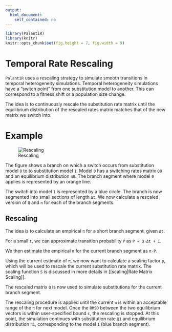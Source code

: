 ```yaml
---
output:
  html_document:
    self_contained: no
---
```


```r
library(PalantiR)
library(knitr)
knitr::opts_chunk$set(fig.height = 7, fig.width = 9)
```

# Temporal Rate Rescaling

`PalantiR` uses a rescaling strategy to simulate smooth transitions in temporal heterogeneity simulations.
Temporal heterogeneity simulations have a "switch point" from one substitution model to another. This can correspond to a fitness shift or a population size change.

The idea is to continuously rescale the substitution rate matrix until the equilibrium distribution of the rescaled rates matrix matches that of the new matrix we switch into.

# Example

![Rescaling](img/Rescaling.png)

The figure shows a branch on which a switch occurs from substitution model `0` to to substitution model `1`.
Model `0` has a switching rates matrix `Q0` and an equilibrium distribution `π0`. The branch segment where model `0` applies is represented by an orange line.

The switch into model `1` is represented by a blue circle. The branch is now segmented into small sections of length `Δt`. We now calculate a rescaled version of `Q` and `π` for each of the branch segments.

## Rescaling

The idea is to calculate an empirical `π` for a short branch segment, given `Δt`.

For a small `t`, we can approximate transition probability `P` as `P ≈ Q⋅Δt + I`.

We then estimate the empirical `π` for the current branch segment as `π⋅P`.

Using the current estimate of `π`, we now want to calculate a scaling factor `ρ`, which will be used to rescale the current substitution rate matrix. The scaling function `S` is discussed in more details in [[scaling|Rate Matrix Scaling]].

The rescaled matrix `Q` is now used to simulate substitutions for the current branch segment.

The rescaling procedure is applied until the current `π` is within an acceptable range of the `π` for next model.
Once the `RMSD` between the two equilibrium vectors is within user-specified bound `ε`, the rescaling is stopped.
At this point, the simulation continues with substitution rate `Q1` and equilibrium distribution `π1`, corresponding to the model `1` (blue branch segment).
